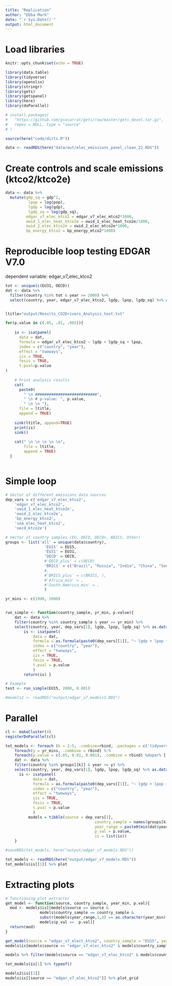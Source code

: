 ```yaml
---
title: "Replication"
author: "Ebba Mark"
date: "`r Sys.Date()`"
output: html_document
---
```


# Load libraries
```r
knitr::opts_chunk$set(echo = TRUE)

library(data.table)
library(tidyverse)
library(openxlsx)
library(stringr)
library(gets)
library(getspanel)
library(here)
library(doParallel)

# install.packages(
#   "https://github.com/gsucarrat/gets/raw/master/gets_devel.tar.gz",
#   repos = NULL, type = "source"
# )

source(here("code/dicts.R"))

data <- readRDS(here("data/out/elec_emissions_panel_clean_22.RDS"))

```

# Create controls and scale emissions (ktco2/ktco2e)
```r

data <- data %>% 
  mutate(gdp_sq = gdp^2,
          lpop = log(pop),
          lgdp = log(gdp),
          lgdp_sq = log(gdp_sq),
         edgar_v7_elec_ktco2 = edgar_v7_elec_mtco2*1000,
         owid_1_elec_heat_ktco2e = owid_1_elec_heat_tco2e/1000,
         owid_2_elec_ktco2e = owid_2_elec_mtco2e*1000,
         bp_energy_ktco2 = bp_energy_mtco2*1000)

```


# Reproducible loop testing EDGAR V7.0
dependent variable: edgar_v7_elec_ktco2
```r
tot <- unique(c(EU31, OECD))
dat <- data %>% 
  filter(country %in% tot & year >= 2000) %>%
  select(country, year, edgar_v7_elec_ktco2, lgdp, lpop, lgdp_sq) %>% as.data.frame()


ltitle="output/Results_CO2Drivers_Analysis_test.txt"

for(p.value in c(.05, .01, .001)){
    
    is <- isatpanel(
      data = dat,
      formula = edgar_v7_elec_ktco2 ~ lgdp + lgdp_sq + lpop,
      index = c("country", "year"),
      effect = "twoways",
      iis = TRUE,
      fesis = TRUE,
      t.pval=p.value
)
    
    # Print analysis results
    cat(
      paste0(
        " \n ###########################", 
        " \n # p-value: ", p.value,
        " \n \n "), 
      file = ltitle, 
      append = TRUE)
    
    sink(ltitle, append=TRUE)
    print(is)
    sink()
    
    cat(" \n \n \n \n \n", 
        file = ltitle, 
        append = TRUE)
  }



```


# Simple loop
```r

# Vector of different emissions data sources
dep_vars = c('edgar_v7_elec_ktco2', 
    'edgar_v7_elec_ktco2',
    'owid_1_elec_heat_ktco2e',
    'owid_2_elec_ktco2e',
    'bp_energy_ktco2',
    'iea_elec_heat_ktco2',
    'oecd_ktco2e')

# Vector of country samples (EU, OECD, OECD+, BRICS, Other)
groups <- list('all' = unique(data$country),
                 'EU15' = EU15,
                 'EU31' = EU31,
                 'OECD' = OECD,
                 #'OECD_plus' = c(OECD)
                 'BRICS' = c("Brazil", "Russia", "India", "China", "South Africa")
                 #,
                 #'BRICS_plus' = c(BRICS, ),
                 #'Africa_min' = ,
                 #'South_America_min' = ,
                 )

yr_mins <- c(1990, 2000)


run_simple <- function(country_sample, yr_min, p.value){
    dat <- data %>% 
    filter(country %in% country_sample & year >= yr_min) %>%
    select(country, year, dep_vars[1], lgdp, lpop, lgdp_sq) %>% as.data.frame()
        is <- isatpanel(
            data = dat,
            formula = as.formula(paste0(dep_vars[[1]], "~ lgdp + lpop + lgdp_sq")),
            index = c("country", "year"),
            effect = "twoways",
            iis = TRUE,
            fesis = TRUE,
            t.pval = p.value
            )
        return(is) }

# Example
test <- run_simple(EU15, 2000, 0.001)

#models2 <- readRDS("output/edgar_v7_models1.RDS")

```


# Parallel
```r

cl <- makeCluster(4)
registerDoParallel(cl)

tot_models <- foreach (k = 2:5, .combine=rbind, .packages = c('tidyverse', 'getspanel')) %:%
    foreach(y = yr_mins, .combine = rbind) %:%
    foreach(p.value = c(.05, 0.01, 0.001), .combine = rbind) %dopar% {
    dat <- data %>% 
    filter(country %in% groups[[k]] & year >= y) %>%
    select(country, year, dep_vars[1], lgdp, lpop, lgdp_sq) %>% as.data.frame()
      is <- isatpanel(
            data = dat,
            formula = as.formula(paste0(dep_vars[[1]], "~ lgdp + lpop + lgdp_sq")),
            index = c("country", "year"),
            effect = "twoways",
            iis = TRUE,
            fesis = TRUE,
            t.pval = p.value
            )
          models = tibble(source = dep_vars[1], 
                                       country_sample = names(groups[k]), 
                                       year_range = paste0(min(dat$year),":",max(dat$year)), 
                                       p_val = p.value, 
                                       is = list(is))
    }

#saveRDS(tot_models, here("output/edgar_v7_models.RDS"))

```


```r
tot_models <- readRDS(here("output/edgar_v7_models.RDS"))
tot_models$is[[1]] %>% plot

```


# Extracting plots
```r

# functioning plot extractor
get_model <- function(source, country_sample, year_min, p.val){
  mod <- models$is[[models$source == source & 
               models$country_sample == country_sample & 
               substr(models$year_range,1,4) == as.character(year_min) &
               models$p_val ==  p.val]]
  return(mod)
}

get_model(source = "edgar_v7_elect_ktco2", country_sample = "EU15", year_min = 1990, p.val = 0.001)
models$is[models$source == "edgar_v7_elec_ktco2" & models$country_sample == "EU15" & models$year_range == "1990:2021" & models$p_val == 0.001]

models %>% filter(models$source == "edgar_v7_elec_ktco2" & models$country_sample == "EU15" & models$year_range == "1990:2021", p_val== 0.05) %>% View()

tot_models$is[1] %>% typeof()

models2$is[[1]]
models$is[[source == "edgar_v7_elec_ktco2"]] %>% plot_grid


```


